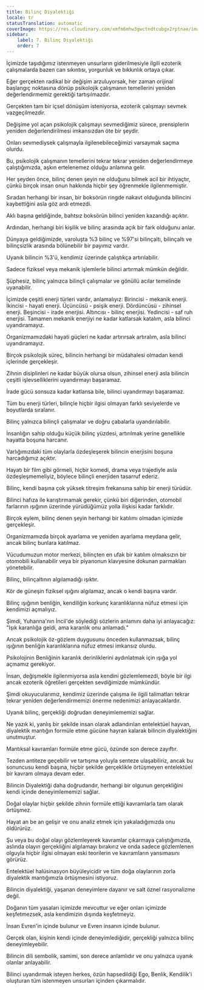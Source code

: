 ```yaml
---
title: Bilinç Diyalektiği
locale: tr
statusTranslation: automatic
coverImage: https://res.cloudinary.com/xmfm6mhw3gwctndtcubgx2rptnae/image/upload/v1741354419/small_cover_la_gran_rebelion_28716e29d2.webp
sidebar:
    label: 7. Bilinç Diyalektiği
    order: 7
---
```

İçimizde taşıdığımız istenmeyen unsurların giderilmesiyle ilgili ezoterik çalışmalarda bazen can sıkıntısı, yorgunluk ve bıkkınlık ortaya çıkar.

Eğer gerçekten radikal bir değişim arzuluyorsak, her zaman orijinal başlangıç noktasına dönüp psikolojik çalışmanın temellerini yeniden değerlendirmemiz gerektiği tartışılmazdır.

Gerçekten tam bir içsel dönüşüm isteniyorsa, ezoterik çalışmayı sevmek vazgeçilmezdir.

Değişime yol açan psikolojik çalışmayı sevmediğimiz sürece, prensiplerin yeniden değerlendirilmesi imkansızdan öte bir şeydir.

Onları sevmediysek çalışmayla ilgilenebileceğimizi varsaymak saçma olurdu.

Bu, psikolojik çalışmanın temellerini tekrar tekrar yeniden değerlendirmeye çalıştığımızda, aşkın ertelenemez olduğu anlamına gelir.

Her şeyden önce, bilinç denen şeyin ne olduğunu bilmek acil bir ihtiyaçtır, çünkü birçok insan onun hakkında hiçbir şey öğrenmekle ilgilenmemiştir.

Sıradan herhangi bir insan, bir boksörün ringde nakavt olduğunda bilincini kaybettiğini asla göz ardı etmezdi.

Aklı başına geldiğinde, bahtsız boksörün bilinci yeniden kazandığı açıktır.

Ardından, herhangi biri kişilik ve bilinç arasında açık bir fark olduğunu anlar.

Dünyaya geldiğimizde, varoluşta %3 bilinç ve %97'si bilinçaltı, bilinçaltı ve bilinçsizlik arasında bölünebilir bir payımız vardır.

Uyanık bilincin %3'ü, kendimiz üzerinde çalıştıkça artırılabilir.

Sadece fiziksel veya mekanik işlemlerle bilinci artırmak mümkün değildir.

Şüphesiz, bilinç yalnızca bilinçli çalışmalar ve gönüllü acılar temelinde uyanabilir.

İçimizde çeşitli enerji türleri vardır, anlamalıyız: Birincisi - mekanik enerji. İkincisi - hayati enerji. Üçüncüsü - psişik enerji. Dördüncüsü - zihinsel enerji. Beşincisi - irade enerjisi. Altıncısı - bilinç enerjisi. Yedincisi - saf ruh enerjisi. Tamamen mekanik enerjiyi ne kadar katlarsak katalım, asla bilinci uyandıramayız.

Organizmamızdaki hayati güçleri ne kadar artırırsak artıralım, asla bilinci uyandıramayız.

Birçok psikolojik süreç, bilincin herhangi bir müdahalesi olmadan kendi içlerinde gerçekleşir.

Zihnin disiplinleri ne kadar büyük olursa olsun, zihinsel enerji asla bilincin çeşitli işlevselliklerini uyandırmayı başaramaz.

İrade gücü sonsuza kadar katlansa bile, bilinci uyandırmayı başaramaz.

Tüm bu enerji türleri, bilinçle hiçbir ilgisi olmayan farklı seviyelerde ve boyutlarda sıralanır.

Bilinç yalnızca bilinçli çalışmalar ve doğru çabalarla uyandırılabilir.

İnsanlığın sahip olduğu küçük bilinç yüzdesi, artırılmak yerine genellikle hayatta boşuna harcanır.

Varlığımızdaki tüm olaylarla özdeşleşerek bilincin enerjisini boşuna harcadığımız açıktır.

Hayatı bir film gibi görmeli, hiçbir komedi, drama veya trajediyle asla özdeşleşmemeliyiz, böylece bilinçli enerjiden tasarruf ederiz.

Bilinç, kendi başına çok yüksek titreşim frekansına sahip bir enerji türüdür.

Bilinci hafıza ile karıştırmamak gerekir, çünkü biri diğerinden, otomobil farlarının ışığının üzerinde yürüdüğümüz yolla ilişkisi kadar farklıdır.

Birçok eylem, bilinç denen şeyin herhangi bir katılımı olmadan içimizde gerçekleşir.

Organizmamızda birçok ayarlama ve yeniden ayarlama meydana gelir, ancak bilinç bunlara katılmaz.

Vücudumuzun motor merkezi, bilinçten en ufak bir katılım olmaksızın bir otomobili kullanabilir veya bir piyanonun klavyesine dokunan parmakları yönetebilir.

Bilinç, bilinçaltının algılamadığı ışıktır.

Kör de güneşin fiziksel ışığını algılamaz, ancak o kendi başına vardır.

Bilinç ışığının benliğin, kendiliğin korkunç karanlıklarına nüfuz etmesi için kendimizi açmalıyız.

Şimdi, Yuhanna'nın İncil'de söylediği sözlerin anlamını daha iyi anlayacağız: "Işık karanlığa geldi, ama karanlık onu anlamadı."

Ancak psikolojik öz-gözlem duygusunu önceden kullanmazsak, bilinç ışığının benliğin karanlıklarına nüfuz etmesi imkansız olurdu.

Psikolojinin Benliğinin karanlık derinliklerini aydınlatmak için ışığa yol açmamız gerekiyor.

İnsan, değişmekle ilgilenmiyorsa asla kendini gözlemlemezdi, böyle bir ilgi ancak ezoterik öğretileri gerçekten sevdiğimizde mümkündür.

Şimdi okuyucularımız, kendimiz üzerinde çalışma ile ilgili talimatları tekrar tekrar yeniden değerlendirmemizi önerme nedenimizi anlayacaklardır.

Uyanık bilinç, gerçekliği doğrudan deneyimlememizi sağlar.

Ne yazık ki, yanlış bir şekilde insan olarak adlandırılan entelektüel hayvan, diyalektik mantığın formüle etme gücüne hayran kalarak bilincin diyalektiğini unutmuştur.

Mantıksal kavramları formüle etme gücü, özünde son derece zayıftır.

Tezden antiteze geçebilir ve tartışma yoluyla senteze ulaşabiliriz, ancak bu sonuncusu kendi başına, hiçbir şekilde gerçeklikle örtüşmeyen entelektüel bir kavram olmaya devam eder.

Bilincin Diyalektiği daha doğrudandır, herhangi bir olgunun gerçekliğini kendi içinde deneyimlememizi sağlar.

Doğal olaylar hiçbir şekilde zihnin formüle ettiği kavramlarla tam olarak örtüşmez.

Hayat an be an gelişir ve onu analiz etmek için yakaladığımızda onu öldürürüz.

Şu veya bu doğal olayı gözlemleyerek kavramlar çıkarmaya çalıştığımızda, aslında olayın gerçekliğini algılamayı bırakırız ve onda sadece gözlemlenen olguyla hiçbir ilgisi olmayan eski teorilerin ve kavramların yansımasını görürüz.

Entelektüel halüsinasyon büyüleyicidir ve tüm doğa olaylarının zorla diyalektik mantığımızla örtüşmesini istiyoruz.

Bilincin diyalektiği, yaşanan deneyimlere dayanır ve salt öznel rasyonalizme değil.

Doğanın tüm yasaları içimizde mevcuttur ve eğer onları içimizde keşfetmezsek, asla kendimizin dışında keşfetmeyiz.

İnsan Evren'in içinde bulunur ve Evren insanın içinde bulunur.

Gerçek olan, kişinin kendi içinde deneyimlediğidir, gerçekliği yalnızca bilinç deneyimleyebilir.

Bilincin dili sembolik, samimi, son derece anlamlıdır ve onu yalnızca uyanık olanlar anlayabilir.

Bilinci uyandırmak isteyen herkes, özün hapsedildiği Ego, Benlik, Kendilik'i oluşturan tüm istenmeyen unsurları içinden çıkarmalıdır.

